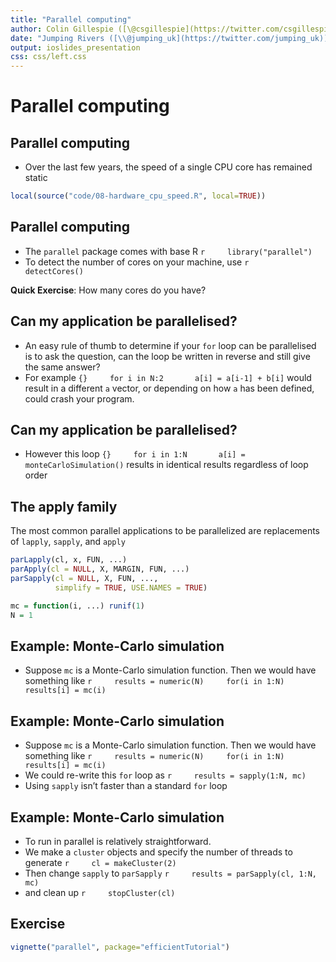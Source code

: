 ```yaml
---
title: "Parallel computing"
author: Colin Gillespie ([\@csgillespie](https://twitter.com/csgillespie))
date: "Jumping Rivers ([\\@jumping_uk](https://twitter.com/jumping_uk))"
output: ioslides_presentation
css: css/left.css
---
```

<!--
%\VignetteEngine{knitr::rmarkdown}
%\VignetteIndexEntry{Slides: Parallel computing}
-->

# Parallel computing
## Parallel computing

  * Over the last few years, the speed of a single CPU core has remained static 
  
```r
local(source("code/08-hardware_cpu_speed.R", local=TRUE))
```

## Parallel computing

  * The `parallel` package comes with base R
    ```r
    library("parallel")
    ```
  * To detect the number of cores on your machine, use
    ```r
    detectCores()
    ```
    
__Quick Exercise__: How many cores do you have?

## Can my application be parallelised?    

  * An easy rule of thumb to determine if your `for` loop can be parallelised is
to ask the question, can the loop be written in reverse and still give the same
answer? 
  * For example
    ```{}
    for i in N:2
      a[i] = a[i-1] + b[i]
    ```
would result in a different `a` vector, or depending on how `a` has been
defined, could crash your program. 

## Can my application be parallelised?    

  * However this loop
    ```{}
    for i in 1:N
      a[i] = monteCarloSimulation()
    ```
results in identical results regardless of loop order

  
## The apply family

The most common parallel applications to be parallelized are replacements of `lapply`, `sapply`, and  `apply`

```r
parLapply(cl, x, FUN, ...)
parApply(cl = NULL, X, MARGIN, FUN, ...)
parSapply(cl = NULL, X, FUN, ..., 
          simplify = TRUE, USE.NAMES = TRUE) 
```

```r
mc = function(i, ...) runif(1)
N = 1
```

## Example: Monte-Carlo simulation

  * Suppose `mc` is a Monte-Carlo simulation function. Then we would have something like
    ```r
    results = numeric(N)
    for(i in 1:N)
      results[i] = mc(i)
    ```

## Example: Monte-Carlo simulation

  * Suppose `mc` is a Monte-Carlo simulation function. Then we would have something like
    ```r
    results = numeric(N)
    for(i in 1:N)
      results[i] = mc(i)
    ```
  * We could re-write this `for` loop as
    ```r
    results = sapply(1:N, mc)
    ```
  * Using `sapply` isn't faster than a standard `for` loop
  
## Example: Monte-Carlo simulation

  * To run in parallel is relatively straightforward. 
  * We make a `cluster` objects and specify the number of threads to generate
    ```r
    cl = makeCluster(2)
    ```
  * Then change `sapply` to `parSapply`
    ```r
    results = parSapply(cl, 1:N, mc)
    ```
  * and clean up
    ```r
    stopCluster(cl)
    ```

## Exercise

```r
vignette("parallel", package="efficientTutorial")
```
